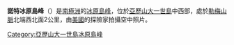 {{coord|70|40|S|69|27|W|source:GNIS|display=title}}

'''諾特冰原島峰'''（{{lang-en|Knott Nunatak}}）是[[南極洲|南極洲]]的[[冰原島峰|冰原島峰]]，位於[[亞歷山大一世島|亞歷山大一世島]]中西部，處於[[勒梅山脈|勒梅山脈]]北端西北面2公里，由[[美國|美國]]的探險家拍攝空中照片。

{{DEFAULTSORT:Knott Nunatak}}
[[Category:亞歷山大一世島冰原島峰|Category:亞歷山大一世島冰原島峰]]


{{AlexanderIsland-geo-stub}}